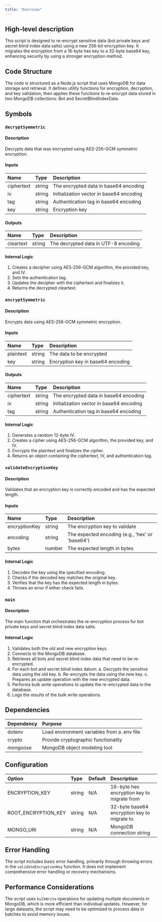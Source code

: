 ```yaml
---
title: "Overview"
---
```


## High-level description
This script is designed to re-encrypt sensitive data (bot private keys and secret blind index data salts) using a new 256-bit encryption key. It migrates the encryption from a 16-byte hex key to a 32-byte base64 key, enhancing security by using a stronger encryption method.

## Code Structure
The code is structured as a Node.js script that uses MongoDB for data storage and retrieval. It defines utility functions for encryption, decryption, and key validation, then applies these functions to re-encrypt data stored in two MongoDB collections: Bot and SecretBlindIndexData.

## Symbols

### `decryptSymmetric`
#### Description
Decrypts data that was encrypted using AES-256-GCM symmetric encryption.

#### Inputs
| Name | Type | Description |
|:-----|:-----|:------------|
| ciphertext | string | The encrypted data in base64 encoding |
| iv | string | Initialization vector in base64 encoding |
| tag | string | Authentication tag in base64 encoding |
| key | string | Encryption key |

#### Outputs
| Name | Type | Description |
|:-----|:-----|:------------|
| cleartext | string | The decrypted data in UTF-8 encoding |

#### Internal Logic
1. Creates a decipher using AES-256-GCM algorithm, the provided key, and IV.
2. Sets the authentication tag.
3. Updates the decipher with the ciphertext and finalizes it.
4. Returns the decrypted cleartext.

### `encryptSymmetric`
#### Description
Encrypts data using AES-256-GCM symmetric encryption.

#### Inputs
| Name | Type | Description |
|:-----|:-----|:------------|
| plaintext | string | The data to be encrypted |
| key | string | Encryption key in base64 encoding |

#### Outputs
| Name | Type | Description |
|:-----|:-----|:------------|
| ciphertext | string | The encrypted data in base64 encoding |
| iv | string | Initialization vector in base64 encoding |
| tag | string | Authentication tag in base64 encoding |

#### Internal Logic
1. Generates a random 12-byte IV.
2. Creates a cipher using AES-256-GCM algorithm, the provided key, and IV.
3. Encrypts the plaintext and finalizes the cipher.
4. Returns an object containing the ciphertext, IV, and authentication tag.

### `validateEncryptionKey`
#### Description
Validates that an encryption key is correctly encoded and has the expected length.

#### Inputs
| Name | Type | Description |
|:-----|:-----|:------------|
| encryptionKey | string | The encryption key to validate |
| encoding | string | The expected encoding (e.g., 'hex' or 'base64') |
| bytes | number | The expected length in bytes |

#### Internal Logic
1. Decodes the key using the specified encoding.
2. Checks if the decoded key matches the original key.
3. Verifies that the key has the expected length in bytes.
4. Throws an error if either check fails.

### `main`
#### Description
The main function that orchestrates the re-encryption process for bot private keys and secret blind index data salts.

#### Internal Logic
1. Validates both the old and new encryption keys.
2. Connects to the MongoDB database.
3. Retrieves all bots and secret blind index data that need to be re-encrypted.
4. For each bot and secret blind index datum:
   a. Decrypts the sensitive data using the old key.
   b. Re-encrypts the data using the new key.
   c. Prepares an update operation with the new encrypted data.
5. Performs bulk write operations to update the re-encrypted data in the database.
6. Logs the results of the bulk write operations.

## Dependencies
| Dependency | Purpose |
|:-----------|:--------|
| dotenv | Load environment variables from a .env file |
| crypto | Provide cryptographic functionality |
| mongoose | MongoDB object modeling tool |

## Configuration
| Option | Type | Default | Description |
|:-------|:-----|:--------|:------------|
| ENCRYPTION_KEY | string | N/A | 16-byte hex encryption key to migrate from |
| ROOT_ENCRYPTION_KEY | string | N/A | 32-byte base64 encryption key to migrate to |
| MONGO_URI | string | N/A | MongoDB connection string |

## Error Handling
The script includes basic error handling, primarily through throwing errors in the `validateEncryptionKey` function. It does not implement comprehensive error handling or recovery mechanisms.

## Performance Considerations
The script uses `bulkWrite` operations for updating multiple documents in MongoDB, which is more efficient than individual updates. However, for large datasets, the script may need to be optimized to process data in batches to avoid memory issues.
